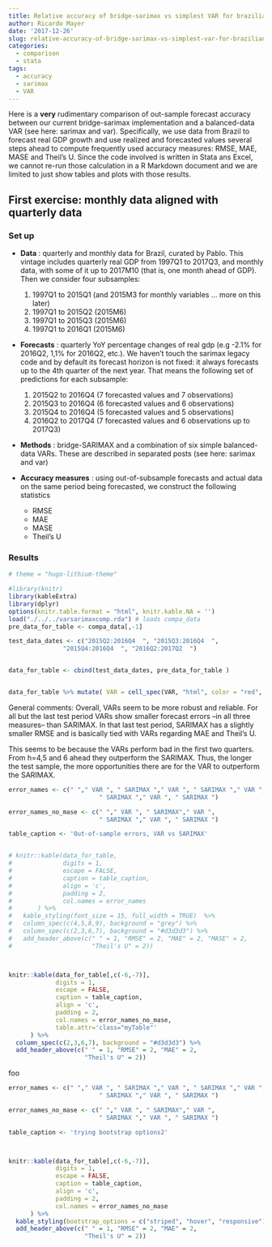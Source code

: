 ```yaml
---
title: Relative accuracy of bridge-sarimax vs simplest VAR for brazilian GDP
author: Ricardo Mayer
date: '2017-12-26'
slug: relative-accuracy-of-bridge-sarimax-vs-simplest-var-for-brazilian-gdp
categories:
  - comparison
  - stata
tags:
  - accuracy
  - sarimax
  - VAR
---
```



Here is a **very** rudimentary comparison of out-sample forecast accuracy between our current bridge-sarimax implementation and a balanced-data  VAR (see here: sarimax and var). Specifically, we use data from Brazil to forecast real GDP growth and use realized and forecasted values several steps ahead to compute frequently used accuracy measures: RMSE, MAE, MASE and Theil's U. Since the code involved is written in Stata ans Excel, we cannot re-run those calculation in a R Markdown document and we are limited to just show tables and plots with those results.


## First exercise: monthly data aligned with quarterly data

### Set up


- **Data** : quarterly and monthly data for Brazil, curated  by Pablo. This vintage includes quarterly  real GDP from 1997Q1 to 2017Q3, and monthly data, with some of it up to 2017M10  (that is, one month ahead of GDP).  Then we consider four subsamples:
    1.  1997Q1 to 2015Q1  (and 2015M3 for monthly variables ... more on this later)
    2.  1997Q1 to 2015Q2 (2015M6)
    3.  1997Q1 to 2015Q3 (2015M6)
    4.  1997Q1 to 2016Q1 (2015M6)   
    
    
    
-  **Forecasts** : quarterly YoY percentage changes of real gdp (e.g -2.1% for 2016Q2, 1,1% for 2016Q2, etc.). We haven't touch the sarimax legacy code and by default its forecast horizon is not fixed: it always forecasts up to the 4th quarter of the next year. That means the following set of predictions for each subsample:
    1.  2015Q2 to 2016Q4 (7 forecasted values and 7 observations)
    2.  2015Q3 to 2016Q4 (6 forecasted values and 6 observations)
    3.  2015Q4 to 2016Q4 (5 forecasted values and 5 observations)
    4.  2016Q2 to 2017Q4 (7 forecasted values and 6 observations up to 2017Q3)
    



- **Methods** : bridge-SARIMAX and a combination of six simple balanced-data VARs. These are described in separated posts (see here: sarimax and var) 
    

   
- **Accuracy measures** : using out-of-subsample forecasts and actual data on the same period being forecasted, we construct the following statistics
    - RMSE
    - MAE
    - MASE
    - Theil's U
   

### Results

```r

# theme = "hugo-lithium-theme"

#library(knitr)
library(kableExtra)
library(dplyr)
options(knitr.table.format = "html", knitr.kable.NA = '') 
load("./../../varsarimaxcomp.rda") # loads compa_data
pre_data_for_table <- compa_data[,-1]

test_data_dates <- c("2015Q2:2016Q4  ", "2015Q3:2016Q4  ",
               "2015Q4:2016Q4  ", "2016Q2:2017Q2  ")


data_for_table <- cbind(test_data_dates, pre_data_for_table )


data_for_table %>% mutate( VAR = cell_spec(VAR, "html", color = "red", bold = T))

```


General comments: Overall, VARs seem to be more robust and reliable. For all but the last test period VARs show smaller forecast errors --in all three measures-- than SARIMAX. In that last test period, SARIMAX has a slightly smaller RMSE and is basically tied with VARs regarding MAE and Theil's U.

This seems to be because the VARs perform bad in the first two quarters. From h=4,5 and 6 ahead they outperform the SARIMAX. Thus, the longer the test sample, the more opportunities there are for the VAR to outperform the SARIMAX.




```r
error_names <- c(" "," VAR ", " SARIMAX "," VAR ", " SARIMAX "," VAR ", 
                         " SARIMAX "," VAR ", " SARIMAX ")

error_names_no_mase <- c(" "," VAR ", " SARIMAX"," VAR ",  
                         " SARIMAX "," VAR ", " SARIMAX ")

table_caption <- 'Out-of-sample errors, VAR vs SARIMAX'


# knitr::kable(data_for_table,
#              digits = 1,
#              escape = FALSE,
#              caption = table_caption,
#              align = 'c',
#              padding = 2,
#              col.names = error_names
#       ) %>%
#   kable_styling(font_size = 15, full_width = TRUE)  %>%
#   column_spec(c(4,5,8,9), background = "grey") %>%
#   column_spec(c(2,3,6,7), background = "#d3d3d3") %>%
#   add_header_above(c(" " = 1, "RMSE" = 2, "MAE" = 2, "MASE" = 2,
#                      "Theil's U" = 2))



knitr::kable(data_for_table[,c(-6,-7)],
             digits = 1,
             escape = FALSE,
             caption = table_caption,
             align = 'c',
             padding = 2,
             col.names = error_names_no_mase,
             table.attr='class="myTable"'
      ) %>%
  column_spec(c(2,3,6,7), background = "#d3d3d3") %>%
  add_header_above(c(" " = 1, "RMSE" = 2, "MAE" = 2,
                     "Theil's U" = 2))


```


foo


```r
error_names <- c(" "," VAR ", " SARIMAX "," VAR ", " SARIMAX "," VAR ", 
                         " SARIMAX "," VAR ", " SARIMAX ")

error_names_no_mase <- c(" "," VAR ", " SARIMAX"," VAR ",  
                         " SARIMAX "," VAR ", " SARIMAX ")

table_caption <- 'trying bootstrap options2'



knitr::kable(data_for_table[,c(-6,-7)],
             digits = 1,
             escape = FALSE,
             caption = table_caption,
             align = 'c',
             padding = 2,
             col.names = error_names_no_mase
      ) %>%
  kable_styling(bootstrap_options = c("striped", "hover", "responsive")) %>% 
  add_header_above(c(" " = 1, "RMSE" = 2, "MAE" = 2,
                     "Theil's U" = 2))


```



<style>
  .myTable td {
    padding-right: 20px;
    padding-left: 20px;
  }
</style>




